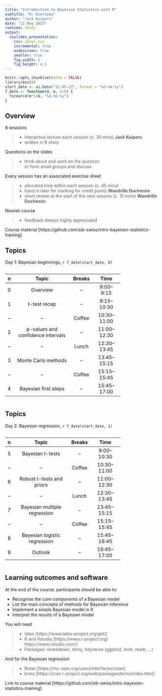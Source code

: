 ```yaml
---
title: "Introduction to Bayesian Statistics with R"
subtitle: "0: Overview"
author: "Jack Kuipers"
date: "22 May 2023"
runtime: shiny
output:
  ioslides_presentation:
    css: ibswr.css
    incremental: true
    widescreen: true
    smaller: true
    fig_width: 6
    fig_height: 4.5
---
```


```r
knitr::opts_chunk$set(echo = FALSE)
library(knitr)
start_date <- as.Date("22-05-23", format = "%d-%m-%y")
f_date <- function(d, m, k=0) {
  format(d+m*1+k, "%d-%m-%y")
}
```

## Overview {.build}

<div>

8 sessions

>- Interactive lecture each session (c. 30 mins) **Jack Kuipers**
>- written in R shiny
</div>

<div>
<span class="question">Questions on the slides</span>

>- <span class="answer">think about and work on the question <br> or form small groups and discuss</span>
</div>

<div>
Every session has an associated exercise sheet

>- allocated time within each session (c. 45 mins)
>- hand in later for marking for credit points **Wandrille Duchemin**
>- short review at the start of the next session (c. 15 mins) **Wandrille Duchemin**
</div>

<div>
Newish course

>- feedback always highly appreciated
</div>

<div>
Course material [https://github.com/sib-swiss/intro-bayesian-statistics-training]
</div>

## Topics

Day 1: Bayesian beginnings, `r f_date(start_date, 0)`

<div class="centered">
<div style="width: 75%; display: inline-block">
| n | Topic | Breaks | Time |
|:-:|:-----:|:------:|:----:|
|0|Overview|--|9:00--9:15|
|1|t-test recap|--|9:15--10:30|
|--|--|Coffee|10:30--11:00|
|2|p-values and confidence intervals|--|11:00--12:30|
|--|--|Lunch|12:30--13:45|
|3|Monte Carlo methods|--|13:45--15:15|
|--|--|Coffee|15:15--15:45|
|4|Bayesian first steps|--|15:45--17:00|
</div>
</div>

## Topics

Day 2: Bayesian regression, `r f_date(start_date, 1)`

<div class="centered">
<div style="width: 75%; display: inline-block">
| n | Topic | Breaks | Time |
|:-:|:-----:|:------:|:----:|
|5|Bayesian t-tests|--|9:00--10:30|
|--|--|Coffee|10:30--11:00|
|6|Robust t-tests and priors|--|11:00--12:30|
|--|--|Lunch|12:30--13:45|
|7|Bayesian multiple regression|--|13:45--15:15|
|--|--|Coffee|15:15--15:45|
|8|Bayesian logistic regression|--|15:45--16:45|
|9|Outlook|--|16:45--17:00|
</div>
</div>


## Learning outcomes and software {.build}

At the end of the course, participants should be able to:

* Recognise the core components of a Bayesian model
* List the main concepts of methods for Bayesian inference
* Implement a simple Bayesian model in R
* Interpret the results of a Bayesian model

You will need

>- latex [https://www.latex-project.org/get/]
>- R and Rstudio [https://www.r-project.org/ https://www.rstudio.com/]
>- Packages: rmarkdown, shiny, tidyverse (ggplot2, knitr, readr, ...)

And for the Bayesian regression

>- Rstan [https://mc-stan.org/users/interfaces/rstan]
>- brms [https://cran.r-project.org/web/packages/brms/index.html]

Link to course material [https://github.com/sib-swiss/intro-bayesian-statistics-training]



